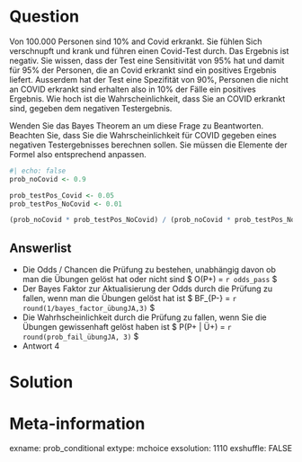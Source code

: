 Question
=======

Von 100.000 Personen sind 10% and Covid erkrankt. Sie fühlen Sich verschnupft und krank und führen einen Covid-Test durch. Das Ergebnis ist negativ. Sie wissen, dass der Test eine Sensitivität von 95% hat und damit für 95% der Personen, die an Covid erkrankt sind ein positives Ergebnis liefert. Ausserdem hat der Test eine Spezifität von 90%, Personen die nicht an COVID erkrankt sind erhalten also in 10% der Fälle ein positives Ergebnis. Wie hoch ist die Wahrscheinlichkeit, dass Sie an COVID erkrankt sind, gegeben dem negativen Testergebnis.

Wenden Sie das Bayes Theorem an um diese Frage zu Beantworten. Beachten Sie, dass Sie die Wahrscheinlichkeit für COVID gegeben eines negativen Testergebnisses berechnen sollen. Sie müssen die Elemente der Formel also entsprechend anpassen.

```r
#| echo: false
prob_noCovid <- 0.9

prob_testPos_Covid <- 0.05
prob_testPos_NoCovid <- 0.01

(prob_noCovid * prob_testPos_NoCovid) / (prob_noCovid * prob_testPos_NoCovid + (1-prob_noCovid)*prob_testPos_Covid)
```

Answerlist
--------
* Die Odds / Chancen die Prüfung zu bestehen, unabhängig davon ob man die Übungen gelöst hat oder nicht sind $ O(P+) = `r odds_pass` $
* Der Bayes Faktor zur Aktualisierung der Odds durch die Prüfung zu fallen, wenn man die Übungen gelöst hat ist $ BF_{P-} = `r round(1/bayes_factor_übungJA,3)` $
* Die Wahrhscheinlichkeit durch die Prüfung zu fallen, wenn Sie die Übungen gewissenhaft gelöst haben ist $ P(P+ | Ü+) = `r round(prob_fail_übungJA, 3)` $
* Antwort 4

Solution
========


Meta-information
=========
exname: prob_conditional 
extype: mchoice 
exsolution: 1110
exshuffle: FALSE
